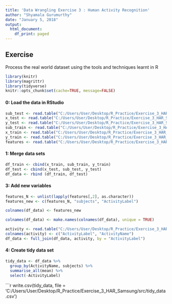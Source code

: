 ---
title: 'Data Wrangling Exercise 3 : Human Activity Recognition'
author: "Shyamala Gurumurthy"
date: "January 5, 2018"
output: 
  html_document: 
    df_print: paged
---
## Exercise
Process the real world dataset using the tools and techniques learnt in R

```{r setup, include=FALSE}
library(knitr)
library(magrittr)
library(tidyverse)
knitr::opts_chunk$set(cache=TRUE, message=FALSE)
```


#### 0: Load the data in RStudio
```{r}
sub_test <- read.table("C:/Users/User/Desktop/R_Practice/Exercise_3_HAR_Samsung/data/test/subject_test.txt")
x_test <- read.table("C:/Users/User/Desktop/R_Practice/Exercise_3_HAR_Samsung/data/test/X_test.txt")
y_test <- read.table("C:/Users/User/Desktop/R_Practice/Exercise_3_HAR_Samsung/data/test/y_test.txt")
sub_train <- read.table("C:/Users/User/Desktop/R_Practice/Exercise_3_HAR_Samsung/data/train/subject_train.txt")
x_train <- read.table("C:/Users/User/Desktop/R_Practice/Exercise_3_HAR_Samsung/data/train/X_train.txt")
y_train <- read.table("C:/Users/User/Desktop/R_Practice/Exercise_3_HAR_Samsung/data/train/y_train.txt")
features <- read.table("C:/Users/User/Desktop/R_Practice/Exercise_3_HAR_Samsung/data/features.txt")
```


#### 1: Merge data sets
```{r}
df_train <- cbind(x_train, sub_train, y_train)
df_test <- cbind(x_test, sub_test, y_test)
df_data <- rbind (df_train, df_test)
```


#### 3: Add new variables
```{r}
features_N <- unlist(lapply(features[,2], as.character))
features_new <- c(features_N, "subjects", "ActivityLabel")

colnames(df_data) <- features_new

colnames(df_data) <- make.names(colnames(df_data), unique = TRUE)

activity <- read.table("C:/Users/User/Desktop/R_Practice/Exercise_3_HAR_Samsung/data/activity_labels.txt")
colnames(activity) <- c("ActivityLabel", "ActivityName")
df_data <- full_join(df_data, activity, by = "ActivityLabel")
```


#### 4: Create tidy data set
```{r}
tidy_data <- df_data %>%
  group_by(ActivityName, subjects) %>%
  summarise_all(mean) %>%
  select(-ActivityLabel)
```

```{r}
write.csv(tidy_data, file = 'C:/Users/User/Desktop/R_Practice/Exercise_3_HAR_Samsung/src/tidy_data.csv')